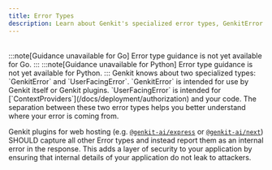 ```yaml
---
title: Error Types
description: Learn about Genkit's specialized error types, GenkitError and UserFacingError, and how they are used to differentiate between internal and user-facing issues.
---
```



<div style="display: flex; justify-content: flex-end; align-items: center; gap: 1rem; margin: 1rem 0 1rem 0;">
  <CopyMarkdownButton />
</div>

<LanguageContent lang="go">
  :::note[Guidance unavailable for Go]
Error type guidance is not yet available for Go.
:::
</LanguageContent>

<LanguageContent lang="python">
  :::note[Guidance unavailable for Python]
Error type guidance is not yet available for Python.
:::
</LanguageContent>

<LanguageContent lang="js">
Genkit knows about two specialized types: `GenkitError` and `UserFacingError`.
`GenkitError` is intended for use by Genkit itself or Genkit plugins.
`UserFacingError` is intended for [`ContextProviders`](/docs/deployment/authorization) and
your code. The separation between these two error types helps you better understand
where your error is coming from.

Genkit plugins for web hosting (e.g. [`@genkit-ai/express`](https://js.api.genkit.dev/modules/_genkit-ai_express.html) or [`@genkit-ai/next`](https://js.api.genkit.dev/modules/_genkit-ai_next.html))
SHOULD capture all other Error types and instead report them as an internal error in the response.
This adds a layer of security to your application by ensuring that internal details of your application
do not leak to attackers.

</LanguageContent>

